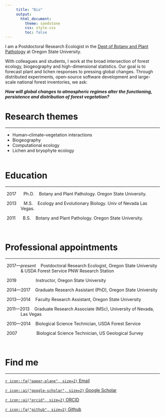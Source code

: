 ```yaml
---
     title: "Bio"
     output:
       html_document:
         theme: sandstone
         css: style.css
         toc: false
---
```


I am a Postdoctoral Research Ecologist in the [Dept of Botany and Plant Pathology](https://bpp.oregonstate.edu){target="_blank"} at Oregon State University.  

With colleagues and students, I work at the broad intersection of forest ecology, biogeography and high-dimensional statistics.  Our goal is to forecast plant and lichen responses to pressing global changes.  Through distributed experiments, open-source software development and large-scale national forest inventories, we ask:  

_**How will global changes to atmospheric regimes alter the functioning, persistence and distribution of forest vegetation?**_
<!-- _**How will global changes to disturbance and climatic regimes alter the distribution, persistence and co-occurrence of species**_?   -->
\  

# Research themes
******  

- Human–climate–vegetation interactions  
- Biogeography  
- Computational ecology  
- Lichen and bryophyte ecology  
\  

# Education
******  

<p style="padding-left:10%; text-indent:-10%;">
2017 &nbsp;&nbsp;&nbsp;&nbsp; Ph.D. &nbsp;&nbsp; Botany and Plant Pathology. Oregon State University.  </p>

<p style="padding-left:10%; text-indent:-10%;">
2013  &nbsp;&nbsp;&nbsp;&nbsp; M.S. &nbsp;&nbsp; Ecology and Evolutionary Biology. Univ of Nevada Las Vegas.  </p>

<p style="padding-left:10%; text-indent:-10%;">
2011  &nbsp;&nbsp;&nbsp;&nbsp; B.S. &nbsp;&nbsp; Botany and Plant Pathology. Oregon State University.  
</p>
\  

# Professional appointments
******  

<p style="padding-left:10%; text-indent:-10%;">
2017---*present* &nbsp;&nbsp; Postdoctoral Research Ecologist, Oregon State University \& USDA Forest Service PNW Research Station</p>

<p style="padding-left:10%; text-indent:-10%;">
2019  &nbsp;&nbsp;&nbsp;&nbsp;&nbsp;&nbsp;&nbsp;&nbsp;&nbsp;&nbsp;&nbsp;&nbsp;&nbsp;&nbsp; Instructor, Oregon State University</p>

<p style="padding-left:10%; text-indent:-10%;">
2014---2017 &nbsp;&nbsp; Graduate Research Assistant (PhD), Oregon State University</p>

<p style="padding-left:10%; text-indent:-10%;">
2013---2014 &nbsp;&nbsp; Faculty Research Assistant, Oregon State University</p>

<p style="padding-left:10%; text-indent:-10%;">
2011---2013 &nbsp;&nbsp; Graduate Research Associate (MSc), University of Nevada, Las Vegas</p>

<p style="padding-left:10%; text-indent:-10%;">
2010---2014 &nbsp;&nbsp; Biological Science Technician, USDA Forest Service</p>

<p style="padding-left:10%; text-indent:-10%;">
2007 &nbsp;&nbsp;&nbsp;&nbsp;&nbsp;&nbsp;&nbsp;&nbsp;&nbsp;&nbsp;&nbsp;&nbsp;&nbsp;&nbsp; Biological Science Technician, US Geological Survey</p>

\  

# Find me
******

[`r icon::fa("paper-plane", size=2)` Email](smithr2@oregonstate.edu){target="_blank"}

[`r icon::ai("google-scholar", size=2)` Google Scholar ](http://scholar.google.com/citations?user=YkwN1lAAAAAJ){target="_blank"}

[`r icon::ai("orcid", size=2)` ORCID](http://orcid.org/0000-0001-5085-634X){target="_blank"}

[`r icon::fa("github", size=2)` Github ](https://github.com/phytomosaic/){target="_blank"}
